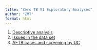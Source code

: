 ```yaml
---
title: "Zero TB V1 Exploratory Analyses"
author: "ZMT"
format: html
---
```


1.  [Descriptive analysis](./analyses/descriptive_analysis.html)
2.  [Issues in the data set](https://docs.google.com/document/d/1hm2-TluNptFI9JU2xOPdfyydH73kID42BwE42JAYUeE/edit?usp=sharing)
3. [AFTB cases and screening by UC](./analyses/karachi_maps.html)
